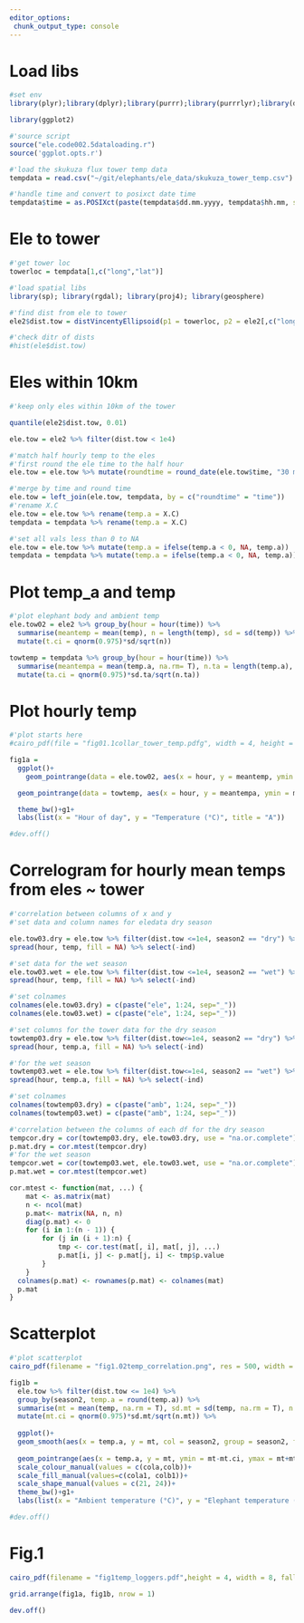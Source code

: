 ```yaml
---
editor_options: 
 chunk_output_type: console
---
```

  
# Load libs
  
```r
#set env
library(plyr);library(dplyr);library(purrr);library(purrrlyr);library(data.table);library(lubridate);library(tidyr)

library(ggplot2)
```

```r
#'source script
source("ele.code002.5dataloading.r")
source('ggplot.opts.r')
```

```r
#'load the skukuza flux tower temp data
tempdata = read.csv("~/git/elephants/ele_data/skukuza_tower_temp.csv")

#'handle time and convert to posixct date time
tempdata$time = as.POSIXct(paste(tempdata$dd.mm.yyyy, tempdata$hh.mm, sep = " "), tz = "SAST", format = "%d/%m/%Y %H:%M")
```

# Ele to tower

```r
#'get tower loc
towerloc = tempdata[1,c("long","lat")]

#'load spatial libs
library(sp); library(rgdal); library(proj4); library(geosphere)

#'find dist from ele to tower
ele2$dist.tow = distVincentyEllipsoid(p1 = towerloc, p2 = ele2[,c("long","lat")])

#'check ditr of dists
#hist(ele$dist.tow)
```

# Eles within 10km

```r
#'keep only eles within 10km of the tower

quantile(ele2$dist.tow, 0.01)

ele.tow = ele2 %>% filter(dist.tow < 1e4)
```

```r
#'match half hourly temp to the eles
#'first round the ele time to the half hour
ele.tow = ele.tow %>% mutate(roundtime = round_date(ele.tow$time, "30 minute"))

#'merge by time and round time
ele.tow = left_join(ele.tow, tempdata, by = c("roundtime" = "time"))
#'rename X.C
ele.tow = ele.tow %>% rename(temp.a = X.C)
tempdata = tempdata %>% rename(temp.a = X.C)

#'set all vals less than 0 to NA
ele.tow = ele.tow %>% mutate(temp.a = ifelse(temp.a < 0, NA, temp.a))
tempdata = tempdata %>% mutate(temp.a = ifelse(temp.a < 0, NA, temp.a))
```

# Plot temp_a and temp

```r
#'plot elephant body and ambient temp
ele.tow02 = ele2 %>% group_by(hour = hour(time)) %>% 
  summarise(meantemp = mean(temp), n = length(temp), sd = sd(temp)) %>% 
  mutate(t.ci = qnorm(0.975)*sd/sqrt(n))

towtemp = tempdata %>% group_by(hour = hour(time)) %>% 
  summarise(meantempa = mean(temp.a, na.rm= T), n.ta = length(temp.a), sd.ta = sd(temp.a, na.rm = T)) %>% 
  mutate(ta.ci = qnorm(0.975)*sd.ta/sqrt(n.ta))
```

# Plot hourly temp

```r
#'plot starts here
#cairo_pdf(file = "fig01.1collar_tower_temp.pdfg", width = 4, height = 4, fallback_resolution = 500)

fig1a =  
  ggplot()+
    geom_pointrange(data = ele.tow02, aes(x = hour, y = meantemp, ymin = meantemp-t.ci, ymax = meantemp+t.ci), col = 1, fatten = 10, stroke = 0.7, lty = 1, lwd = 0.2)+

  geom_pointrange(data = towtemp, aes(x = hour, y = meantempa, ymin = meantempa-ta.ci, ymax = meantempa+ta.ci), colour ="grey20", fill = "white", fatten = 10, stroke = 0.7, lty = 1, shape = 21, lwd = 0.2)+

  theme_bw()+g1+
  labs(list(x = "Hour of day", y = "Temperature (°C)", title = "A"))

#dev.off()
```

# Correlogram for hourly mean temps from eles ~ tower

```r
#'correlation between columns of x and y
#'set data and column names for eledata dry season

ele.tow03.dry = ele.tow %>% filter(dist.tow <=1e4, season2 == "dry") %>% mutate(hour = as.factor(hour(time))) %>% select(hour, temp) %>%  group_by(hour) %>% mutate(ind = row_number()) %>% 
spread(hour, temp, fill = NA) %>% select(-ind)

#'set data for the wet season
ele.tow03.wet = ele.tow %>% filter(dist.tow <=1e4, season2 == "wet") %>% mutate(hour = as.factor(hour(time))) %>% select(hour, temp) %>%  group_by(hour) %>% mutate(ind = row_number()) %>% 
spread(hour, temp, fill = NA) %>% select(-ind)

#'set colnames
colnames(ele.tow03.dry) = c(paste("ele", 1:24, sep="_"))
colnames(ele.tow03.wet) = c(paste("ele", 1:24, sep="_"))

#'set columns for the tower data for the dry season
towtemp03.dry = ele.tow %>% filter(dist.tow<=1e4, season2 == "dry") %>% mutate(hour = as.factor(hour(time))) %>% select(hour, temp.a) %>%  group_by(hour) %>% mutate(ind = row_number()) %>% 
spread(hour, temp.a, fill = NA) %>% select(-ind)

#'for the wet season
towtemp03.wet = ele.tow %>% filter(dist.tow<=1e4, season2 == "wet") %>% mutate(hour = as.factor(hour(time))) %>% select(hour, temp.a) %>%  group_by(hour) %>% mutate(ind = row_number()) %>% 
spread(hour, temp.a, fill = NA) %>% select(-ind)

#'set colnames
colnames(towtemp03.dry) = c(paste("amb", 1:24, sep="_"))
colnames(towtemp03.wet) = c(paste("amb", 1:24, sep="_"))
```

```r
#'correlation between the columns of each df for the dry season
tempcor.dry = cor(towtemp03.dry, ele.tow03.dry, use = "na.or.complete")
p.mat.dry = cor.mtest(tempcor.dry)
#'for the wet season
tempcor.wet = cor(towtemp03.wet, ele.tow03.wet, use = "na.or.complete")
p.mat.wet = cor.mtest(tempcor.wet)
```

```r
cor.mtest <- function(mat, ...) {
    mat <- as.matrix(mat)
    n <- ncol(mat)
    p.mat<- matrix(NA, n, n)
    diag(p.mat) <- 0
    for (i in 1:(n - 1)) {
        for (j in (i + 1):n) {
            tmp <- cor.test(mat[, i], mat[, j], ...)
            p.mat[i, j] <- p.mat[j, i] <- tmp$p.value
        }
    }
  colnames(p.mat) <- rownames(p.mat) <- colnames(mat)
  p.mat
}
```

# Scatterplot

```r
#'plot scatterplot
cairo_pdf(filename = "fig1.02temp_correlation.png", res = 500, width = 1600, height = 1600)

fig1b = 
  ele.tow %>% filter(dist.tow <= 1e4) %>% 
  group_by(season2, temp.a = round(temp.a)) %>%
  summarise(mt = mean(temp, na.rm = T), sd.mt = sd(temp, na.rm = T), n.mt = length(temp)) %>% 
  mutate(mt.ci = qnorm(0.975)*sd.mt/sqrt(n.mt)) %>% 
  
  ggplot()+
  geom_smooth(aes(x = temp.a, y = mt, col = season2, group = season2, fill = season2), method = "glm", show_guide = F, lwd = 0.5)+
  
  geom_pointrange(aes(x = temp.a, y = mt, ymin = mt-mt.ci, ymax = mt+mt.ci, col = season2, shape = season2), position = position_dodge(width = 0.5), fill = "white", fatten = 10, stroke = 0.6, lty = 1, lwd = 0.2)+
  scale_colour_manual(values = c(cola,colb))+
  scale_fill_manual(values=c(cola1, colb1))+
  scale_shape_manual(values = c(21, 24))+
  theme_bw()+g1+
  labs(list(x = "Ambient temperature (°C)", y = "Elephant temperature (°C)", title = "B"))

#dev.off()
```

# Fig.1

```r
cairo_pdf(filename = "fig1temp_loggers.pdf",height = 4, width = 8, fallback_resolution = 600)

grid.arrange(fig1a, fig1b, nrow = 1)

dev.off()
```

